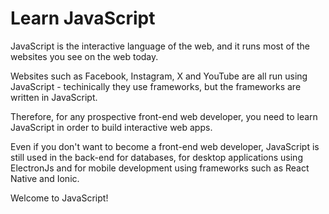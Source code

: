 
# Learn JavaScript

JavaScript is the interactive language of the web, and it runs most of the websites you see on the web today.

Websites such as Facebook, Instagram, X and YouTube are all run using JavaScript - techinically they use frameworks, but the frameworks are written in JavaScript.

Therefore, for any prospective front-end web developer, you need to learn JavaScript in order to build interactive web apps. 

Even if you don't want to become a front-end web developer, JavaScript is still used in the back-end for databases, for desktop applications using ElectronJs and for mobile development using frameworks such as React Native and Ionic.

Welcome to JavaScript!